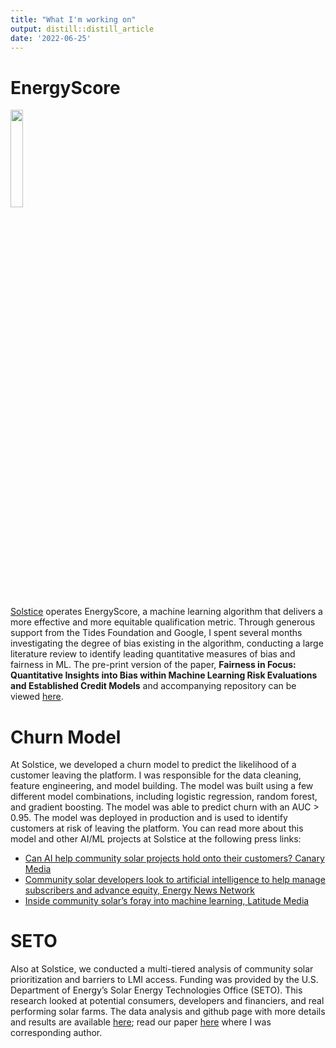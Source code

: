 ```yaml
---
title: "What I'm working on"
output: distill::distill_article
date: '2022-06-25'
---
```



# EnergyScore 

![](EnergyScore logo copy.jpg){ width=20% }


[Solstice](https://solstice.us/) operates EnergyScore, a machine learning algorithm that delivers a more effective and more equitable qualification metric. Through generous support from the Tides Foundation and Google, I spent several months investigating the degree of bias existing in the algorithm, conducting a large literature review to identify leading quantitative measures of bias and fairness in ML. The pre-print version of the paper, **Fairness in Focus: Quantitative Insights into Bias within Machine Learning Risk Evaluations and Established Credit Models**  and accompanying repository can be viewed [here](https://github.com/Jake-Ford/Fairness-in-Focus). 

# Churn Model

At Solstice, we developed a churn model to predict the likelihood of a customer leaving the platform. I was responsible for the data cleaning, feature engineering, and model building. The model was built using a few different model combinations, including logistic regression, random forest, and gradient boosting. The model was able to predict churn with an AUC > 0.95. The model was deployed in production and is used to identify customers at risk of leaving the platform. You can read more about this model and other AI/ML projects at Solstice at the following press links:

- [Can AI help community solar projects hold onto their customers? Canary Media](https://www.canarymedia.com/articles/solar/can-ai-help-community-solar-projects-hold-onto-their-customers)
- [Community solar developers look to artificial intelligence to help manage subscribers and advance equity, Energy News Network](https://energynews.us/2024/05/29/community-solar-developers-look-to-artificial-intelligence-to-help-manage-subscribers-and-advance-equity/)
- [Inside community solar's foray into machine learning, Latitude Media](https://www.latitudemedia.com/news/inside-community-solars-foray-into-machine-learning)


# SETO 

Also at Solstice, we conducted a multi-tiered analysis of community solar prioritization and barriers to LMI access. Funding was provided by the U.S. Department of Energy's Solar Energy Technologies Office (SETO). This research looked at potential consumers, developers and financiers, and real performing solar farms. The data analysis and github page with more details and results are available [here](https://jake-ford.github.io/SETO_Data_Analysis/); read our paper [here](https://link.springer.com/chapter/10.1007/978-3-031-39147-7_21) where I was corresponding author. 

